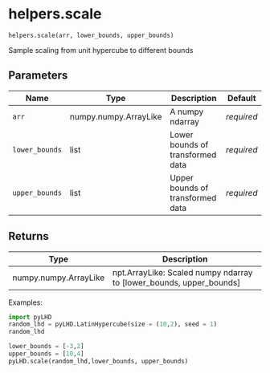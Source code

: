 # helpers.scale { #pyLHD.helpers.scale }

`helpers.scale(arr, lower_bounds, upper_bounds)`

Sample scaling from unit hypercube to different bounds

## Parameters

| Name           | Type                  | Description                      | Default    |
|----------------|-----------------------|----------------------------------|------------|
| `arr`          | numpy.numpy.ArrayLike | A numpy ndarray                  | _required_ |
| `lower_bounds` | list                  | Lower bounds of transformed data | _required_ |
| `upper_bounds` | list                  | Upper bounds of transformed data | _required_ |

## Returns

| Type                  | Description                                                         |
|-----------------------|---------------------------------------------------------------------|
| numpy.numpy.ArrayLike | npt.ArrayLike: Scaled numpy ndarray to [lower_bounds, upper_bounds] |

Examples:
```python
import pyLHD
random_lhd = pyLHD.LatinHypercube(size = (10,2), seed = 1)
random_lhd
```
```python
lower_bounds = [-3,2]
upper_bounds = [10,4]
pyLHD.scale(random_lhd,lower_bounds, upper_bounds)
```